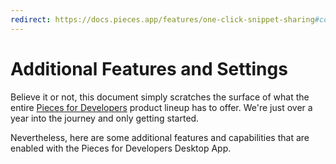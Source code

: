 ```yaml
---
redirect: https://docs.pieces.app/features/one-click-snippet-sharing#connecting-a-custom-cloud-domain
---
```


# Additional Features and Settings
Believe it or not, this document simply scratches the surface of what the entire <a target="_blank" href="https://docs.pieces.app/overview">Pieces for Developers</a> product lineup has to offer. We're just over a year into the journey and only getting started.

Nevertheless, here are some additional features and capabilities that are enabled with the Pieces for Developers Desktop App.
